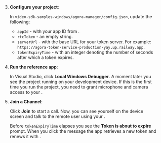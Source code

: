 3. **Configure your project**:

    In `video-sdk-samples-windows/agora-manager/config.json`, update the following:

    * `appId` - with your app ID from [<Vg k="CONSOLE" />](https://console.agora.io/).
    * `rtcToken` - an empty string.
    * `serverUrl` - with the base URL for your token server.
        For example: `https://agora-token-service-production-yay.up.railway.app`.
    * `tokenExpiryTime` - with an integer denoting the number of seconds after which a token expires.

1.  **Run the <Vpl k="NAME" /> reference app**:

    In Visual Studio, click **Local Windows Debugger**. A moment later you see the project running on your
    development device. If this is the first time you run the project, you need to grant microphone and camera access to your <Vpl k="CLIENT"/>.

1. **Join a Channel**:

    Click **Join** to start a call. Now, you can see yourself on the device screen and talk to the remote user using your <Vpl k="CLIENT"/>.

    Before `tokenExpiryTime` elapses you see the **Token is about to expire** prompt. When you click the message the
    app retrieves a new token and renews it with <Vg k="AGORA_BACKEND" />.


